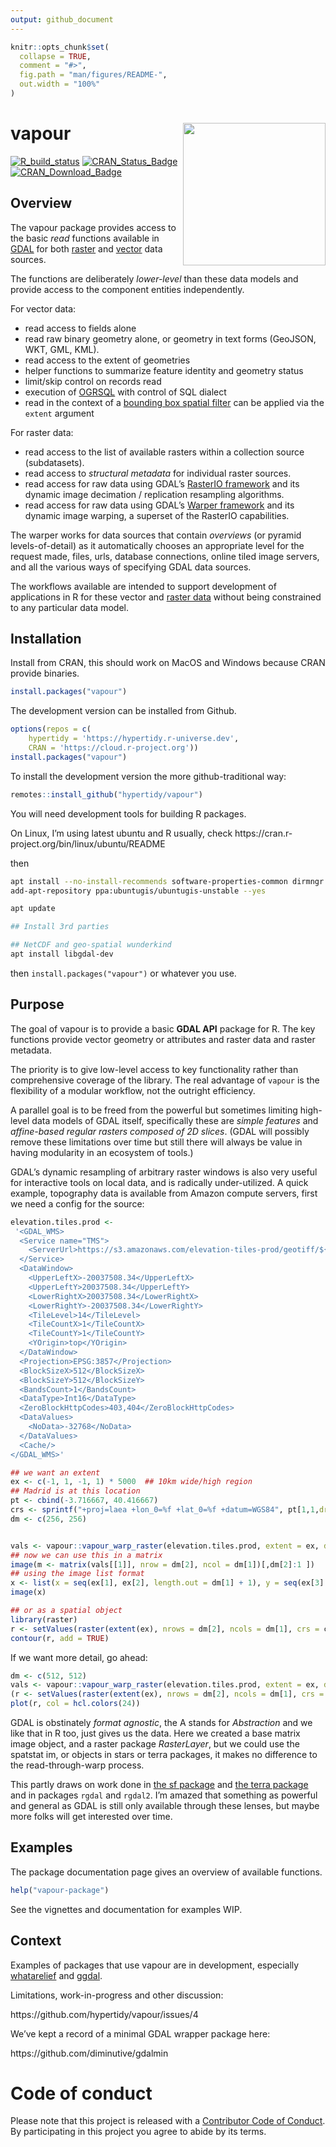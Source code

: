 ```yaml
---
output: github_document
---
```


<!-- README.md is generated from README.Rmd. Please edit that file -->
 
```r
knitr::opts_chunk$set(
  collapse = TRUE,
  comment = "#>",
  fig.path = "man/figures/README-",
  out.width = "100%"
)

```

# vapour  <img src="man/figures/logo.png" align="right" height="228" />


 <!-- badges: start -->
[![R_build_status](https://github.com/hypertidy/vapour/workflows/R-CMD-check/badge.svg)](https://github.com/hypertidy/vapour/actions)
[![CRAN_Status_Badge](http://www.r-pkg.org/badges/version/vapour)](https://cran.r-project.org/package=vapour)
[![CRAN_Download_Badge](http://cranlogs.r-pkg.org/badges/vapour)](https://cran.r-project.org/package=vapour)
<!-- badges: end -->


## Overview

The vapour package provides access to the basic *read* functions available in [GDAL](https://gdal.org/) for both [raster](https://gdal.org/user/raster_data_model.html) and [vector](https://gdal.org/user/vector_data_model.html) data sources. 

The functions are deliberately *lower-level* than these data models and provide access to the
component entities independently. 

For vector data: 

* read access to fields alone
* read raw binary geometry alone, or geometry in text forms (GeoJSON, WKT, GML, KML).
* read access to the extent of geometries
* helper functions to summarize feature identity and geometry status
* limit/skip control on records read 
* execution of [OGRSQL](https://gdal.org/user/ogr_sql_dialect.html) with control of SQL dialect
* read in the context of a [bounding box spatial filter](https://gdal.org/user/ogr_sql_dialect.html#executesql) can be applied via the `extent` argument
 

For raster data: 

* read access to the list of available rasters within a collection source (subdatasets). 
* read access to *structural metadata* for individual raster sources. 
* read access for raw data using GDAL's  [RasterIO framework](https://gdal.org/tutorials/raster_api_tut.html) and its dynamic image decimation / replication resampling algorithms. 
* read access for raw data using GDAL's [Warper framework](https://gdal.org/api/gdalwarp_cpp.html) and its dynamic image warping, a superset of the RasterIO capabilities. 

The warper works for data sources that contain *overviews* (or pyramid levels-of-detail) as it automatically chooses an appropriate level for the request made, files, urls, database connections, online tiled image servers, and all the various ways of specifying GDAL data sources. 

The workflows available are intended to support development of applications in R for these vector and [raster data](https://en.wikipedia.org/wiki/Raster_data) without being constrained to any particular data model. 


## Installation

Install from CRAN, this should work on MacOS and Windows because CRAN provide binaries. 


```r
install.packages("vapour")
```

The development version can be installed from Github. 

```r
options(repos = c(
    hypertidy = 'https://hypertidy.r-universe.dev',
    CRAN = 'https://cloud.r-project.org'))
install.packages("vapour")
```

To install the development version the more github-traditional way: 

```r
remotes::install_github("hypertidy/vapour")
```

You will need development tools for building R packages. 

On Linux, I'm using latest ubuntu and R usually, check https://cran.r-project.org/bin/linux/ubuntu/README

then

```bash
apt install --no-install-recommends software-properties-common dirmngr
add-apt-repository ppa:ubuntugis/ubuntugis-unstable --yes

apt update

## Install 3rd parties

## NetCDF and geo-spatial wunderkind
apt install libgdal-dev 

```

then `install.packages("vapour")` or whatever you use. 

## Purpose 

The goal of vapour is to provide a basic **GDAL API** package for R. The key functions provide vector geometry or attributes and raster data and raster metadata. 

The priority is to give low-level access to key functionality rather than
comprehensive coverage of the library. The real advantage of `vapour` is the
flexibility of a modular workflow, not the outright efficiency.

A parallel goal is to be freed from the powerful but sometimes limiting
high-level data models of GDAL itself, specifically these are *simple features*
and *affine-based regular rasters composed of 2D slices*. (GDAL will possibly
remove these limitations over time but still there will always be value in
having modularity in an ecosystem of tools.)

GDAL's dynamic resampling of arbitrary raster windows is also very useful
for interactive tools on local data, and is radically under-utilized. A quick example, topography data is available from Amazon
compute servers, first we need a config for the source: 

```r
elevation.tiles.prod <- 
 '<GDAL_WMS>
  <Service name="TMS">
    <ServerUrl>https://s3.amazonaws.com/elevation-tiles-prod/geotiff/${z}/${x}/${y}.tif</ServerUrl>
  </Service>
  <DataWindow>
    <UpperLeftX>-20037508.34</UpperLeftX>
    <UpperLeftY>20037508.34</UpperLeftY>
    <LowerRightX>20037508.34</LowerRightX>
    <LowerRightY>-20037508.34</LowerRightY>
    <TileLevel>14</TileLevel>
    <TileCountX>1</TileCountX>
    <TileCountY>1</TileCountY>
    <YOrigin>top</YOrigin>
  </DataWindow>
  <Projection>EPSG:3857</Projection>
  <BlockSizeX>512</BlockSizeX>
  <BlockSizeY>512</BlockSizeY>
  <BandsCount>1</BandsCount>
  <DataType>Int16</DataType>
  <ZeroBlockHttpCodes>403,404</ZeroBlockHttpCodes>
  <DataValues>
    <NoData>-32768</NoData>
  </DataValues>
  <Cache/>
</GDAL_WMS>'

```
```r
## we want an extent
ex <- c(-1, 1, -1, 1) * 5000  ## 10km wide/high region
## Madrid is at this location
pt <- cbind(-3.716667, 40.416667)
crs <- sprintf("+proj=laea +lon_0=%f +lat_0=%f +datum=WGS84", pt[1,1,drop = TRUE], pt[1,2, drop = TRUE])
dm <- c(256, 256)


vals <- vapour::vapour_warp_raster(elevation.tiles.prod, extent = ex, dimension = dm, projection = crs)
## now we can use this in a matrix
image(m <- matrix(vals[[1]], nrow = dm[2], ncol = dm[1])[,dm[2]:1 ])
## using the image list format
x <- list(x = seq(ex[1], ex[2], length.out = dm[1] + 1), y = seq(ex[3] ,ex[4], length.out = dm[1] + 1), z = m)
image(x)

## or as a spatial object
library(raster)
r <- setValues(raster(extent(ex), nrows = dm[2], ncols = dm[1], crs = crs), vals[[1]])
contour(r, add = TRUE)

```

If we want more detail, go ahead: 

```r
dm <- c(512, 512)
vals <- vapour::vapour_warp_raster(elevation.tiles.prod, extent = ex, dimension = dm, projection = crs)
(r <- setValues(raster(extent(ex), nrows = dm[2], ncols = dm[1], crs = crs), vals[[1]]))
plot(r, col = hcl.colors(24))

```

GDAL is obstinately *format agnostic*, the A stands for *Abstraction* and we like that in R too, just gives us the data. Here we created a base matrix image object, and a raster package *RasterLayer*, but we could use the spatstat im, or objects in stars or terra packages, it makes no difference to the read-through-warp process. 

This partly draws on work done in [the sf package](https://github.com/r-spatial/sf) and [the terra package](https://github.com/rspatial/terra) and in packages `rgdal` and `rgdal2`.
I'm amazed that something as powerful and general as GDAL is still only
available through these lenses, but maybe more folks will get interested over time. 



## Examples

The package documentation page gives an overview of available functions. 

```R
help("vapour-package")
```

See the vignettes and documentation for examples WIP. 


## Context

Examples of packages that use vapour are in development, especially [whatarelief](https://github.com/hypertidy/whatarelief) and [ggdal](https://github.com/hypertidy/ggdal). 


Limitations, work-in-progress and other discussion: 

https://github.com/hypertidy/vapour/issues/4

We've kept a record of a minimal GDAL wrapper package here: 

https://github.com/diminutive/gdalmin


# Code of conduct

Please note that this project is released with a [Contributor Code of
Conduct](https://github.com/hypertidy/vapour/blob/master/CONDUCT.md). By participating in this project you agree to abide by its
terms.
